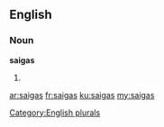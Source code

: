 ==English==

===Noun===
'''saigas'''

# {{plural of|saiga}}

[[Category:English plurals]]

[[ar:saigas]]
[[fr:saigas]]
[[ku:saigas]]
[[my:saigas]]